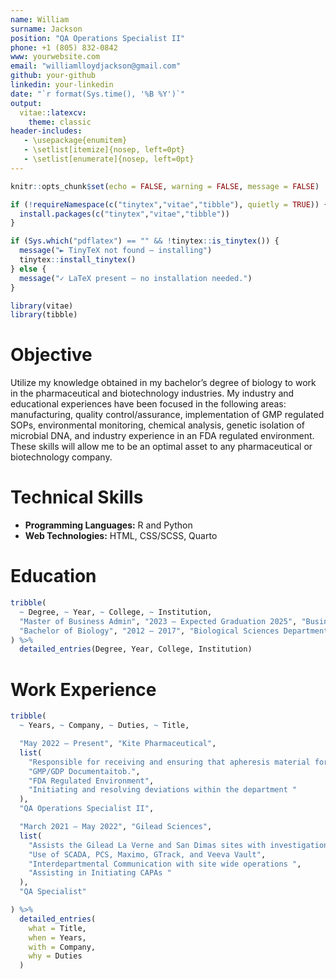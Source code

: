```yaml
---
name: William
surname: Jackson
position: "QA Operations Specialist II"
phone: +1 (805) 832-0842
www: yourwebsite.com
email: "williamlloydjackson@gmail.com"
github: your-github
linkedin: your-linkedin
date: "`r format(Sys.time(), '%B %Y')`"
output: 
  vitae::latexcv:
    theme: classic
header-includes:
   - \usepackage{enumitem}
   - \setlist[itemize]{nosep, left=0pt}
   - \setlist[enumerate]{nosep, left=0pt}
---
```


```r
knitr::opts_chunk$set(echo = FALSE, warning = FALSE, message = FALSE)

if (!requireNamespace(c("tinytex","vitae","tibble"), quietly = TRUE)) {
  install.packages(c("tinytex","vitae","tibble"))
}

if (Sys.which("pdflatex") == "" && !tinytex::is_tinytex()) {                    
  message("► TinyTeX not found – installing")
  tinytex::install_tinytex()        
} else {
  message("✓ LaTeX present – no installation needed.")
}

library(vitae)
library(tibble)
```

# Objective

Utilize my knowledge obtained in my bachelor’s degree of biology to work in the pharmaceutical and biotechnology industries. My industry and educational experiences have been focused in the following areas: manufacturing, quality control/assurance, implementation of GMP regulated SOPs, environmental monitoring, chemical analysis, genetic isolation of microbial DNA, and industry experience in an FDA regulated environment. These skills will allow me to be an optimal asset to any pharmaceutical or biotechnology company.  

# Technical Skills

-   **Programming Languages:** R and Python 
-   **Web Technologies:** HTML, CSS/SCSS, Quarto 

# Education

```r
tribble(
  ~ Degree, ~ Year, ~ College, ~ Institution,
  "Master of Business Admin", "2023 – Expected Graduation 2025", "Business Department", "Cal Poly Pomona",
  "Bachelor of Biology", "2012 – 2017", "Biological Sciences Department", "CSUN"
) %>%
  detailed_entries(Degree, Year, College, Institution)
```

# Work Experience

```r
tribble(
  ~ Years, ~ Company, ~ Duties, ~ Title,

  "May 2022 – Present", "Kite Pharmaceutical",
  list(
    "Responsible for receiving and ensuring that apheresis material for cell culture manufacturing at the El Segundo site is within the GMP regulations. Additional roles include final shipment verification, review of packaging and manufacturing MPRs, generating final label material, and verifying final label material.  \\#1.",
    "GMP/GDP Documentaitob.",
    "FDA Regulated Environment",
    "Initiating and resolving deviations within the department "
  ),
  "QA Operations Specialist II",

  "March 2021 – May 2022", "Gilead Sciences",
  list(
    "Assists the Gilead La Verne and San Dimas sites with investigations into root causes for deviations in the following departments: Manufacturing, Quality Control, Packaging, Quality Assurance, and Engineering departments.",
    "Use of SCADA, PCS, Maximo, GTrack, and Veeva Vault",
    "Interdepartmental Communication with site wide operations ",
    "Assisting in Initiating CAPAs "
  ),
  "QA Specialist"

) %>%
  detailed_entries(
    what = Title,
    when = Years,
    with = Company,
    why = Duties
  )
```
